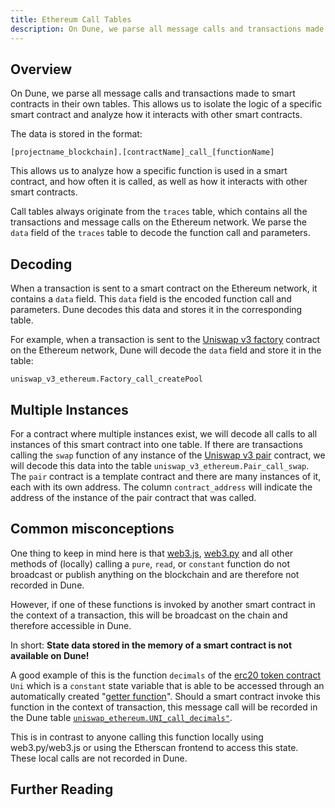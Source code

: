 ```yaml
---
title: Ethereum Call Tables
description: On Dune, we parse all message calls and transactions made to smart contracts on the Ethereum network in their own tables.
---
```



## Overview

On Dune, we parse all message calls and transactions made to smart contracts in their own tables. This allows us to isolate the logic of a specific smart contract and analyze how it interacts with other smart contracts.

The data is stored in the format:

`[projectname_blockchain].[contractName]_call_[functionName]`

This allows us to analyze how a specific function is used in a smart contract, and how often it is called, as well as how it interacts with other smart contracts.

Call tables always originate from the `traces` table, which contains all the transactions and message calls on the Ethereum network. We parse the `data` field of the `traces` table to decode the function call and parameters.


## Decoding

When a transaction is sent to a smart contract on the Ethereum network, it contains a `data` field. This `data` field is the encoded function call and parameters. Dune decodes this data and stores it in the corresponding table.

For example, when a transaction is sent to the [Uniswap v3 factory](https://etherscan.io/address/0x1f98431c8ad98523631ae4a59f267346ea31f984#code) contract on the Ethereum network, Dune will decode the `data` field and store it in the table:

`uniswap_v3_ethereum.Factory_call_createPool`

<div>
  <DuneEmbed 
    qID={3456944}
    vID={5809273}
    height={300}
  />
</div>

## Multiple Instances

For a contract where multiple instances exist, we will decode all calls to all instances of this smart contract into one table. If there are transactions calling the `swap` function of any instance of the [Uniswap v3 pair](https://etherscan.io/address/0x8f8ef111b67c04eb1641f5ff19ee54cda062f163#writeContract) contract, we will decode this data into the table `uniswap_v3_ethereum.Pair_call_swap`. The `pair` contract is a template contract and there are many instances of it, each with its own address. The column `contract_address` will indicate the address of the instance of the pair contract that was called.

<div>
  <DuneEmbed 
    qID={3456960}
    vID={5809303}
    height={300}
  />
</div>

## Common misconceptions

One thing to keep in mind here is that [web3.js](https://web3js.readthedocs.io), [web3.py](https://web3py.readthedocs.io/en/stable) and all other methods of (locally) calling a `pure`, `read`, or `constant` function do not broadcast or publish anything on the blockchain and are therefore not recorded in Dune.

However, if one of these functions is invoked by another smart contract in the context of a transaction, this will be broadcast on the chain and therefore accessible in Dune.

In short: **State data stored in the memory of a smart contract is not available on Dune!**

A good example of this is the function `decimals` of the [erc20 token contract](https://etherscan.io/token/0x1f9840a85d5af5bf1d1762f925bdaddc4201f984#readContract) `Uni` which is a `constant` state variable that is able to be accessed through an automatically created "[getter function](https://docs.soliditylang.org/en/v0.7.4/contracts.html#getter-functions)". Should a smart contract invoke this function in the context of transaction, this message call will be recorded in the Dune table [`uniswap_ethereum.UNI_call_decimals"`](https://dune.com/queries/741354).

This is in contrast to anyone calling this function locally using web3.py/web3.js or using the Etherscan frontend to access this state. These local calls are not recorded in Dune.

## Further Reading


<CardGroup cols={3}>
  <Card title="What is the difference between a transaction and a call?" icon="phone" iconType="duotone" href="https://ethereum.stackexchange.com/questions/765/what-is-the-difference-between-a-transaction-and-a-call">
  </Card>
  <Card title="Soliditylang.org documentation" icon="book" iconType="duotone" href="https://docs.soliditylang.org/en/v0.8.13/contracts.html#function-visibility">
  </Card>
  <Card title="How Calldata is Encoded" icon="database" iconType="duotone" href="https://degatchi.com/articles/reading-raw-evm-calldata">
  </Card>
</CardGroup>